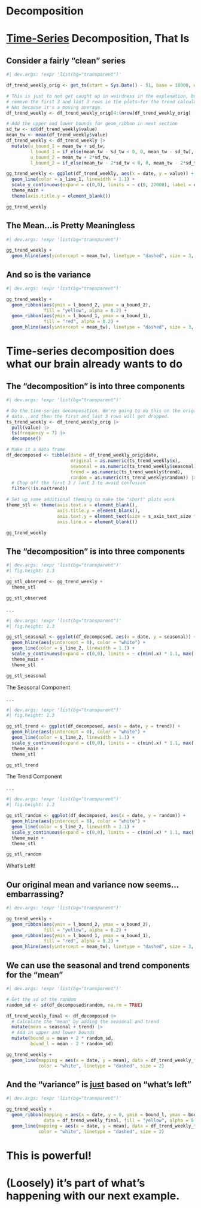 # Decomposition {background-color="#04447B33"}

# [Time-Series]{.underline} Decomposition, That Is {background-color="#04447B33"}

## Consider a fairly "clean" series {background-color="#04447B33" transition="fade"}

```r
#| dev.args: !expr 'list(bg="transparent")'

df_trend_weekly_orig <- get_ts(start = Sys.Date() - 51, base = 10000, week_season = TRUE, trend = 0.8)

# This is just to not get caught up in weirdness in the explanation, but we're going to
# remove the first 3 and last 3 rows in the plots—for the trend calculation, these become
# NAs because it's a moving average.
df_trend_weekly <- df_trend_weekly_orig[4:(nrow(df_trend_weekly_orig) - 3),]

# Add the upper and lower bounds for geom_ribbon in next section
sd_tw <- sd(df_trend_weekly$value)
mean_tw <- mean(df_trend_weekly$value)
df_trend_weekly <- df_trend_weekly |> 
  mutate(u_bound_1 = mean_tw + sd_tw,
         l_bound_1 = if_else(mean_tw - sd_tw < 0, 0, mean_tw - sd_tw),
         u_bound_2 = mean_tw + 2*sd_tw,
         l_bound_2 = if_else(mean_tw - 2*sd_tw < 0, 0, mean_tw - 2*sd_tw))

gg_trend_weekly <- ggplot(df_trend_weekly, aes(x = date, y = value)) +
  geom_line(color = s_line_1, linewidth = 1.1) +
  scale_y_continuous(expand = c(0,0), limits = ~ c(0, 22000), label = comma) +
  theme_main +
  theme(axis.title.y = element_blank())

gg_trend_weekly

```
## The Mean...is Pretty Meaningless {background-color="#04447B33" transition="fade"}

```r
#| dev.args: !expr 'list(bg="transparent")'

gg_trend_weekly +
  geom_hline(aes(yintercept = mean_tw), linetype = "dashed", size = 3, color = "white") 

```
## And so is the variance {background-color="#04447B33" transition="fade"}

```r
#| dev.args: !expr 'list(bg="transparent")'

gg_trend_weekly +
  geom_ribbon(aes(ymin = l_bound_2, ymax = u_bound_2), 
              fill = "yellow", alpha = 0.2) +
  geom_ribbon(aes(ymin = l_bound_1, ymax = u_bound_1), 
              fill = "red", alpha = 0.2) +
  geom_hline(aes(yintercept = mean_tw), linetype = "dashed", size = 3, color = "white")

```

# Time-series decomposition does what our brain already wants to do {background-color="#04447B33"}

## The "decomposition" is into three components {background-color="#04447B33" auto-animate="true"}

```r
#| dev.args: !expr 'list(bg="transparent")'

# Do the time-series decomposition. We're going to do this on the original
# data...and then the first and last 3 rows will get dropped.
ts_trend_weekly <- df_trend_weekly_orig |> 
  pull(value) |> 
  ts(frequency = 7) |> 
  decompose()

# Make it a data frame
df_decomposed <- tibble(date = df_trend_weekly_orig$date,
                        original = as.numeric(ts_trend_weekly$x),
                        seasonal = as.numeric(ts_trend_weekly$seasonal),
                        trend = as.numeric(ts_trend_weekly$trend),
                        random = as.numeric(ts_trend_weekly$random)) |> 
  # Chop off the first 3 / last 3 to avoid confusion
  filter(!is.na(trend))

# Set up some additional theming to make the "short" plots work
theme_stl <- theme(axis.text.x = element_blank(),
                   axis.title.y = element_blank(),
                   axis.text.y = element_text(size = s_axis_text_size * .75),
                   axis.line.x = element_blank())

gg_trend_weekly

```

## The "decomposition" is into three components {background-color="#04447B33" auto-animate="true"}

```r
#| dev.args: !expr 'list(bg="transparent")'
#| fig.height: 1.3

gg_stl_observed <- gg_trend_weekly +
  theme_stl

gg_stl_observed

```

. . .

```r
#| dev.args: !expr 'list(bg="transparent")'
#| fig.height: 1.3

gg_stl_seasonal <- ggplot(df_decomposed, aes(x = date, y = seasonal)) +
  geom_hline(aes(yintercept = 0), color = "white") +
  geom_line(color = s_line_2, linewidth = 1.1) +
  scale_y_continuous(expand = c(0,0), limits = ~ c(min(.x) * 1.1, max(.x) * 1.1), label = comma) +
  theme_main +
  theme_stl

gg_stl_seasonal

```
::: {.absolute top="250" left="280" .h2-chars}
The Seasonal Component
:::
. . .

```r
#| dev.args: !expr 'list(bg="transparent")'
#| fig.height: 1.3

gg_stl_trend <- ggplot(df_decomposed, aes(x = date, y = trend)) +
  geom_hline(aes(yintercept = 0), color = "white") +
  geom_line(color = s_line_2, linewidth = 1.1) +
  scale_y_continuous(expand = c(0,0), limits = ~ c(min(.x) * 1.1, max(.x) * 1.1), label = comma) +
  theme_main +
  theme_stl

gg_stl_trend

```

::: {.absolute top="400" left="310" .h2-chars}
The Trend Component
:::
. . .

```r
#| dev.args: !expr 'list(bg="transparent")'
#| fig.height: 1.3

gg_stl_random <- ggplot(df_decomposed, aes(x = date, y = random)) +
  geom_hline(aes(yintercept = 0), color = "white") +
  geom_line(color = s_line_2, linewidth = 1.1) +
  scale_y_continuous(expand = c(0,0), limits = ~ c(min(.x) * 1.1, max(.x) * 1.1), label = comma) +
  theme_main +
  theme_stl

gg_stl_random

```

::: {.absolute top="550" left="370" .h2-chars}
What's Left!
:::

## Our original mean and variance now seems...embarrassing? {background-color="#04447B33"}

```r
#| dev.args: !expr 'list(bg="transparent")'

gg_trend_weekly +
  geom_ribbon(aes(ymin = l_bound_2, ymax = u_bound_2), 
              fill = "yellow", alpha = 0.2) +
  geom_ribbon(aes(ymin = l_bound_1, ymax = u_bound_1), 
              fill = "red", alpha = 0.2) +
  geom_hline(aes(yintercept = mean_tw), linetype = "dashed", size = 3, color = "white")

```

## We can use the seasonal and trend components for the "mean" {background-color="#04447B33"}

```r
#| dev.args: !expr 'list(bg="transparent")'

# Get the sd of the random
random_sd <- sd(df_decomposed$random, na.rm = TRUE)

df_trend_weekly_final <- df_decomposed |> 
  # Calculate the "mean" by adding the seasonal and trend
  mutate(mean = seasonal + trend) |> 
  # Add in upper and lower bounds
  mutate(bound_u = mean + 2 * random_sd,
         bound_l = mean - 2 * random_sd)

gg_trend_weekly +
  geom_line(mapping = aes(x = date, y = mean), data = df_trend_weekly_final, 
            color = "white", linetype = "dashed", size = 2)

```

## And the "variance" is [just]{.underline} based on "what's left" {background-color="#04447B33"}

```r
#| dev.args: !expr 'list(bg="transparent")'

gg_trend_weekly +
  geom_ribbon(mapping = aes(x = date, y = 0, ymin = bound_l, ymax = bound_u), 
              data = df_trend_weekly_final, fill = "yellow", alpha = 0.2) +
  geom_line(mapping = aes(x = date, y = mean), data = df_trend_weekly_final, 
            color = "white", linetype = "dashed", size = 2)


```


# This is powerful! {background-color="#04447B33"}

# (Loosely) it's part of what's happening with our next example. {background-color="#04447B33"}

